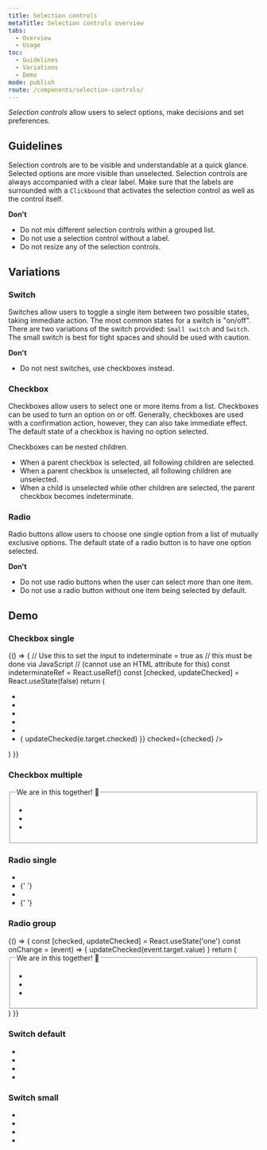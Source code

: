 ```yaml
---
title: Selection controls
metaTitle: Selection controls overview
tabs:
  - Overview
  - Usage
toc:
  - Guidelines
  - Variations
  - Demo
mode: publish
route: /components/selection-controls/
---
```



_Selection controls_ allow users to select options, make decisions and set preferences.

<!--One to two sentences as an introduction to the component-->

## Guidelines

<!--List how to use it, sizes, widths, grid interactions, color allowances -->

Selection controls are to be visible and understandable at a quick glance. Selected options are more visible than unselected. Selection controls are always accompanied with a clear label. Make sure that the labels are surrounded with a `Clickbound` that activates the selection control as well as the control itself.

**Don't**

<!--Bullet point list if needed -->

- Do not mix different selection controls within a grouped list.
- Do not use a selection control without a label.
- Do not resize any of the selection controls.

## Variations

<!--One ### heading per frame in Figma, explaining each component in that frame. One 'content' section per variation if needed -->

### Switch

Switches allow users to toggle a single item between two possible states, taking immediate action. The most common states for a switch is "on/off". There are two variations of the switch provided: `Small switch` and `Switch`. The small switch is best for tight spaces and should be used with caution.

**Don't**

<!--Bullet point list if needed -->

- Do not nest switches, use checkboxes instead.

<FigmaImage
  url="https://www.figma.com/file/0bGXR2sCwMVSDNyyzu5BXrO5/UI%E2%80%94User-Interface?node-id=17953%3A2525"
  alt="Figma design switch"
/>


### Checkbox

Checkboxes allow users to select one or more items from a list. Checkboxes can be used to turn an option on or off. Generally, checkboxes are used with a confirmation action, however, they can also take immediate effect. The default state of a checkbox is having no option selected.

Checkboxes can be nested children.

- When a parent checkbox is selected, all following children are selected.
- When a parent checkbox is unselected, all following children are unselected.
- When a child is unselected while other children are selected, the parent checkbox becomes indeterminate.

<FigmaImage
  url="https://www.figma.com/file/0bGXR2sCwMVSDNyyzu5BXrO5/UI%E2%80%94User-Interface?node-id=18152%3A42863"
  alt="Figma design checkboxes"
/>


### Radio

Radio buttons allow users to choose one single option from a list of mutually exclusive options. The default state of a radio button is to have one option selected.

**Don't**

<!--Bullet point list if needed -->

- Do not use radio buttons when the user can select more than one item.
- Do not use a radio button without one item being selected by default.

<FigmaImage
  url="https://www.figma.com/file/0bGXR2sCwMVSDNyyzu5BXrO5/UI%E2%80%94User-Interface?node-id=18146%3A4402"
  alt="Figma design sketches of selected radio"
/>

## Demo

### Checkbox single

<Playground>
  {() => {
    // Use this to set the input to indeterminate = true as
    // this must be done via JavaScript
    // (cannot use an HTML attribute for this)
    const indeterminateRef = React.useRef()
    const [checked, updateChecked] = React.useState(false)
    return (
      <ul style={{ margin: '0', padding: '0', listStyleType: 'none' }}>
        <li>
          <Checkbox label="Check me" />
        </li>
        <li>
          <Checkbox label="You can't check me!" disabled />
        </li>
        <li>
          <Checkbox label="I'm preselected" defaultChecked />
        </li>
        <li>
          <Checkbox label="You can't uncheck me!" disabled defaultChecked />
        </li>
        <li>
          <Checkbox
            label="I'm in indeterminate state"
            indeterminate
            ref={indeterminateRef}
          />
        </li>
        <li>
          <Checkbox
            label="I'm a controlled component"
            onChange={(e) => {
              updateChecked(e.target.checked)
            }}
            checked={checked}
          />
        </li>
      </ul>
    )
  }}
</Playground>

### Checkbox multiple

<Playground>
  <fieldset>
    <legend>We are in this together! 🙌</legend>
    <ul style={{ margin: '0', padding: '0', listStyleType: 'none' }}>
      <li>
        <Checkbox label="Check me first" name="multiple" value="first" />
      </li>
      <li>
        <Checkbox label="Check me second" name="multiple" value="second" />
      </li>
      <li>
        <Checkbox label="Check me third" name="multiple" value="third" />
      </li>
    </ul>
  </fieldset>
</Playground>

### Radio single

<Playground>
  <ul style={{ margin: '0', padding: '0', listStyleType: 'none' }}>
    <li>
      <Radio label="Check me" name="first" />
    </li>
    <li>
      {' '}
      <Radio label="You can't check me!" disabled name="second" />
    </li>
    <li>
      <Radio label="I'm preselected" defaultChecked name="third" />
    </li>
    <li>
      {' '}
      <Radio
        label="You can't uncheck me!"
        disabled
        defaultChecked
        name="fourth"
      />
    </li>
  </ul>
</Playground>

### Radio group

<Playground>
  {() => {
    const [checked, updateChecked] = React.useState('one')
    const onChange = (event) => {
      updateChecked(event.target.value)
    }
    return (
      <fieldset>
        <legend>We are in this together! 🙌</legend>
        <ul style={{ margin: '0', padding: '0', listStyleType: 'none' }}>
          <li>
            <Radio
              label="I'm number one and preselected"
              name="group"
              value="one"
              checked={checked === 'one'}
              onChange={onChange}
            />
          </li>
          <li>
            <Radio
              label="I'm number two"
              name="group"
              value="two"
              checked={checked === 'two'}
              onChange={onChange}
            />
          </li>
          <li>
            <Radio
              label="I'm number three"
              name="group"
              value="three"
              checked={checked === 'three'}
              onChange={onChange}
            />
          </li>
        </ul>
      </fieldset>
    )
  }}
</Playground>

### Switch default

<Playground>
  <ul style={{ margin: '0', padding: '0', listStyleType: 'none' }}>
    <li>
      <Switch label="I'm default off" />
    </li>
    <li>
      <Switch label="I'm default on" defaultChecked />
    </li>
    <li>
      <Switch disabled label="You can't turn me on!" />
    </li>
    <li>
      <Switch disabled defaultChecked label="You can't turn me off!" />
    </li>
  </ul>
</Playground>

### Switch small

<Playground>
  <ul style={{ margin: '0', padding: '0', listStyleType: 'none' }}>
    <li>
      <Switch label="I'm default off" size="small" />
    </li>
    <li>
      <Switch label="I'm default on" defaultChecked size="small" />
    </li>
    <li>
      <Switch disabled label="You can't turn me on!" size="small" />
    </li>
    <li>
      <Switch
        disabled
        defaultChecked
        label="You can't turn me off!"
        size="small"
      />
    </li>
  </ul>
</Playground>
